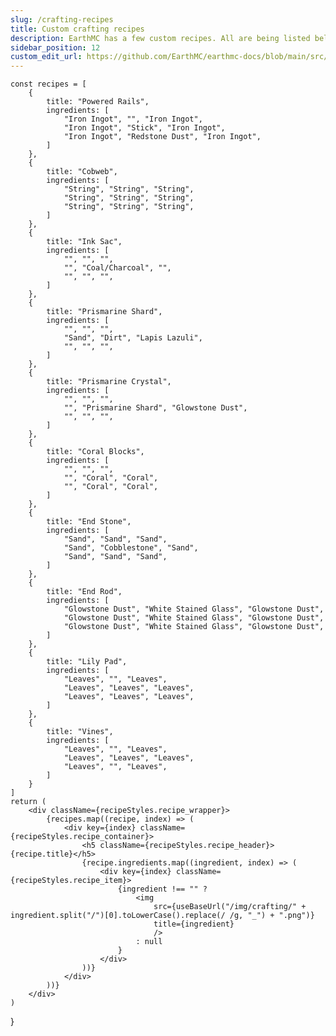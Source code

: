```yaml
---
slug: /crafting-recipes
title: Custom crafting recipes
description: EarthMC has a few custom recipes. All are being listed below.
sidebar_position: 12
custom_edit_url: https://github.com/EarthMC/earthmc-docs/blob/main/src/docs/crafting.mdx
---
```



    const recipes = [
        {
            title: "Powered Rails",
            ingredients: [
                "Iron Ingot", "", "Iron Ingot",
                "Iron Ingot", "Stick", "Iron Ingot",
                "Iron Ingot", "Redstone Dust", "Iron Ingot",
            ]
        },
        {
            title: "Cobweb",
            ingredients: [
                "String", "String", "String",
                "String", "String", "String",
                "String", "String", "String",
            ]
        },
        {
            title: "Ink Sac",
            ingredients: [
                "", "", "",
                "", "Coal/Charcoal", "",
                "", "", "",
            ]
        },
        {
            title: "Prismarine Shard",
            ingredients: [
                "", "", "",
                "Sand", "Dirt", "Lapis Lazuli",
                "", "", "",
            ]
        },
        {
            title: "Prismarine Crystal",
            ingredients: [
                "", "", "",
                "", "Prismarine Shard", "Glowstone Dust",
                "", "", "",
            ]
        },
        {
            title: "Coral Blocks",
            ingredients: [
                "", "", "",
                "", "Coral", "Coral",
                "", "Coral", "Coral",
            ]
        },
        {
            title: "End Stone",
            ingredients: [
                "Sand", "Sand", "Sand",
                "Sand", "Cobblestone", "Sand",
                "Sand", "Sand", "Sand",
            ]
        },
        {
            title: "End Rod",
            ingredients: [
                "Glowstone Dust", "White Stained Glass", "Glowstone Dust",
                "Glowstone Dust", "White Stained Glass", "Glowstone Dust",
                "Glowstone Dust", "White Stained Glass", "Glowstone Dust",
            ]
        },
        {
            title: "Lily Pad",
            ingredients: [
                "Leaves", "", "Leaves",
                "Leaves", "Leaves", "Leaves",
                "Leaves", "Leaves", "Leaves",
            ]
        },
        {
            title: "Vines",
            ingredients: [
                "Leaves", "", "Leaves",
                "Leaves", "Leaves", "Leaves",
                "Leaves", "", "Leaves",
            ]
        }
    ]
    return (
        <div className={recipeStyles.recipe_wrapper}>
            {recipes.map((recipe, index) => (
                <div key={index} className={recipeStyles.recipe_container}>
                    <h5 className={recipeStyles.recipe_header}>{recipe.title}</h5>
                    {recipe.ingredients.map((ingredient, index) => (
                        <div key={index} className={recipeStyles.recipe_item}>
                            {ingredient !== "" ?
                                <img
                                    src={useBaseUrl("/img/crafting/" + ingredient.split("/")[0].toLowerCase().replace(/ /g, "_") + ".png")}
                                    title={ingredient}
                                    />
                                : null
                            }
                        </div>
                    ))}
                </div>
            ))}
        </div>
    )
}

<Recipes />
